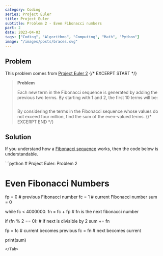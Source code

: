 ```yaml
---
category: Coding
series: Project Euler
title: Project Euler
subtitle: Problem 2 - Even Fibonacci numbers
part: 2
date: 2023-04-03
tags: ["Coding", "Algorithms", "Computing", "Math", "Python"]
image: "/images/posts/braces.svg"
---
```


## Problem

This problem comes from [Project Euler 2](https://projecteuler.net/problem=2)
{/* EXCERPT START */}
> **Problem**
>
> Each new term in the Fibonacci sequence is generated by adding the previous two terms. By starting with 1 and 2, the first 10 terms will be:
>
> <Math class="text-center" inline="false" equation="1, 2, 3, 5, 8, 13, 21, 34, 55, 89, ..." />
>
> By considering the terms in the Fibonacci sequence whose values do not exceed four million, find the sum of the even-valued terms.
{/* EXCERPT END */}

## Solution

If you understand how a [Fibonacci sequence](https://en.wikipedia.org/wiki/Fibonacci_sequence) works, then the code below is understandable.

<Tab url="https://github.com/zlaast/Project-Euler/blob/main/Problems%20%5B1-100)/problem02.py" name="problem02.py" checked="checked">
```python
# Project Euler: Problem 2

# Even Fibonacci Numbers

fp = 0 # previous Fibonacci number
fc = 1 # current Fibonacci number
sum = 0

while fc < 4000000:
fn = fc + fp # fn is the next fibonacci number

if (fn % 2 == 0): # if next is divisible by 2
sum += fn

fp = fc # current becomes previous
fc = fn # next becomes current

print(sum)

```
</Tab>
